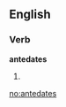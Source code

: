 
==English==

===Verb===
'''antedates'''

# {{third-person singular of|[[antedate]]}}

[[no:antedates]]